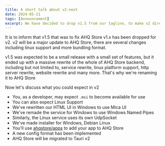 ```yaml
---
title: A short talk about v2-next
date: 2024-05-21
tags: [Announcement]
excerpt: We have decided to drop v1.5 from our tagline, to make v2 directly
---
```


It is to inform that v1.5 that was to fix AHQ Store v1.x has been dropped for v2. v2 will be a major update to AHQ Store, there are several changes including linux support and more bundling format.

<Aside title="Why not v1.5.x?">
v1.5 was expected to be a small release with a small set of features, but it ended up with a massive rewrite of the whole of AHQ Store backend, including but not limited to, service rewrite, linux platform support, http server rewrite, website rewrite and many more. That's why we're renaming it to AHQ Store
</Aside>

Now let's discuss what you could expect in v2

- You, as a developer, may expect `.msi` to become available for use
- You can also expect Linux Support
- We've rewritten our HTML UI in Windows to use Mica UI
- We've remade the service for Windows to use Windows Named Pipes
- Similarly, the Linux service uses its own UdpSocket
- We've made installer for Windows, Debian Linux
- You'll use [ahqstore/apps](https://github.com/ahqstore/apps) to add your app to AHQ Store
- A new config format has been implemented
- AHQ Store will be migrated to Tauri v2